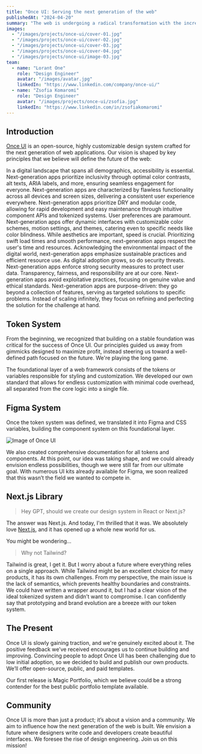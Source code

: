 ```yaml
---
title: "Once UI: Serving the next generation of the web"
publishedAt: "2024-04-20"
summary: "The web is undergoing a radical transformation with the increasing presence of LLMs. Once UI is dedicated to supporting this new era of the web."
images:
  - "/images/projects/once-ui/cover-01.jpg"
  - "/images/projects/once-ui/cover-02.jpg"
  - "/images/projects/once-ui/cover-03.jpg"
  - "/images/projects/once-ui/cover-04.jpg"
  - "/images/projects/once-ui/image-03.jpg"
team:
  - name: "Lorant One"
    role: "Design Engineer"
    avatar: "/images/avatar.jpg"
    linkedIn: "https://www.linkedin.com/company/once-ui/"
  - name: "Zsofia Komaromi"
    role: "Design Engineer"
    avatar: "/images/projects/once-ui/zsofia.jpg"
    linkedIn: "https://www.linkedin.com/in/zsofiakomaromi"
---
```


## Introduction


[Once UI](https://once-ui.com) is an open-source, highly customizable design system crafted for the next generation of web applications. Our vision is shaped by key principles that we believe will define the future of the web:

<Flex
  direction="column"
  fillWidth maxWidth="xs"
  radius="l"
  border="neutral-alpha-medium"
  marginTop="12"
  marginBottom="8">
  <Accordion
    title="Accessible">
    In a digital landscape that spans all demographics, accessibility is essential. Next-generation apps prioritize inclusivity through optimal color contrasts, alt texts, ARIA labels, and more, ensuring seamless engagement for everyone.
  </Accordion>
  <Accordion
    title="Responsive">
    Next-generation apps are characterized by flawless functionality across all devices and screen sizes, delivering a consistent user experience everywhere.
  </Accordion>
  <Accordion
    title="Scalable">
    Next-generation apps prioritize DRY and modular code, allowing for rapid development and easy maintenance through intuitive component APIs and tokenized systems.
  </Accordion>
  <Accordion
    title="Customizable">
    User preferences are paramount. Next-generation apps offer dynamic interfaces with customizable color schemes, motion settings, and themes, catering even to specific needs like color blindness.
  </Accordion>
  <Accordion
    title="Performant">
    While aesthetics are important, speed is crucial. Prioritizing swift load times and smooth performance, next-generation apps respect the user's time and resources.
  </Accordion>
  <Accordion
    title="Sustainable">
    Acknowledging the environmental impact of the digital world, next-generation apps emphasize sustainable practices and efficient resource use.
  </Accordion>
  <Accordion
    title="Secure">
    As digital adoption grows, so do security threats. Next-generation apps enforce strong security measures to protect user data.
  </Accordion>
  <Accordion
    title="Ethical">
    Transparency, fairness, and responsibility are at our core. Next-generation apps avoid exploitative practices, focusing on genuine value and ethical standards.
  </Accordion>
  <Accordion
    title="Purpose-Driven">
    Next-generation apps are purpose-driven: they go beyond a collection of features, serving as targeted solutions to specific problems. Instead of scaling infinitely, they focus on refining and perfecting the solution for the challenge at hand.
  </Accordion>
</Flex>

## Token System

From the beginning, we recognized that building on a stable foundation was critical for the success of Once UI. Our principles guided us away from gimmicks designed to maximize profit, instead steering us toward a well-defined path focused on the future. We're playing the long game.

The foundational layer of a web framework consists of the tokens or variables responsible for styling and customization. We developed our own standard that allows for endless customization with minimal code overhead, all separated from the core logic into a single file.

<Flex fillWidth paddingTop="l">
  <Projects slug="the-design-dividend"/>
</Flex>

## Figma System

Once the token system was defined, we translated it into Figma and CSS variables, building the component system on this foundational layer.

![Image of Once UI](/images/projects/once-ui/cover-02.jpg)

We also created comprehensive documentation for all tokens and components. At this point, our idea was taking shape, and we could already envision endless possibilities, though we were still far from our ultimate goal. With numerous UI kits already available for Figma, we soon realized that this wasn’t the field we wanted to compete in.

## Next.js Library

> Hey GPT, should we create our design system in React or Next.js?

The answer was Next.js. And today, I'm thrilled that it was. We absolutely love [Next.js](https://nextjs.org), and it has opened up a whole new world for us.

You might be wondering...

> Why not Tailwind?

Tailwind is great, I get it. But I worry about a future where everything relies on a single approach. While Tailwind might be an excellent choice for many products, it has its own challenges. From my perspective, the main issue is the lack of semantics, which prevents healthy boundaries and constraints. We could have written a wrapper around it, but I had a clear vision of the ideal tokenized system and didn’t want to compromise. I can confidently say that prototyping and brand evolution are a breeze with our token system.

## The Present

Once UI is slowly gaining traction, and we're genuinely excited about it. The positive feedback we’ve received encourages us to continue building and improving. Convincing people to adopt Once UI has been challenging due to low initial adoption, so we decided to build and publish our own products. We’ll offer open-source, public, and paid templates.

Our first release is Magic Portfolio, which we believe could be a strong contender for the best public portfolio template available.

<Flex fillWidth paddingTop="l">
  <Projects slug="magic-portfolio"/>
</Flex>

## Community

Once UI is more than just a product; it’s about a vision and a community. We aim to influence how the next generation of the web is built. We envision a future where designers write code and developers create beautiful interfaces. We foresee the rise of design engineering. Join us on this mission!

<Flex fillWidth paddingY="m">
  <Discord/>
</Flex>